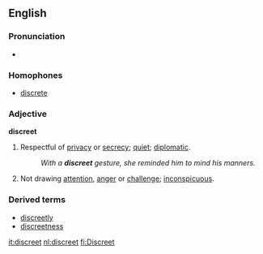 ==English==

===Pronunciation===
*{{audio|en-us-discreet.ogg|Audio (US)}}

===Homophones===
*[[discrete]]

===Adjective===
'''discreet'''
# Respectful of [[privacy]] or [[secrecy]]; [[quiet]]; [[diplomatic]]. 
#:''With a '''discreet''' gesture, she reminded him to mind his manners.''
# Not drawing [[attention]], [[anger]] or [[challenge]]; [[inconspicuous]].

===Derived terms===
*[[discreetly]]
*[[discreetness]]

[[it:discreet]]
[[nl:discreet]]
[[fi:Discreet]]